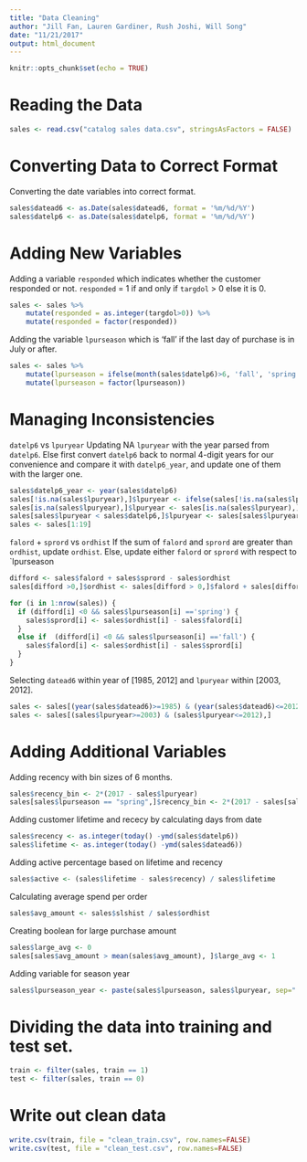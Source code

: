 ```yaml
---
title: "Data Cleaning"
author: "Jill Fan, Lauren Gardiner, Rush Joshi, Will Song"
date: "11/21/2017"
output: html_document
---
```


```r
knitr::opts_chunk$set(echo = TRUE)
```

# Reading the Data

```r
sales <- read.csv("catalog sales data.csv", stringsAsFactors = FALSE)
```

# Converting Data to Correct Format
Converting the date variables into correct format.
```r
sales$datead6 <- as.Date(sales$datead6, format = '%m/%d/%Y')
sales$datelp6 <- as.Date(sales$datelp6, format = '%m/%d/%Y')
```

# Adding New Variables
Adding a variable `responded` which indicates whether the customer responded or not. `responded` = 1 if and only if `targdol` > 0 else it is 0.
```r
sales <- sales %>%
    mutate(responded = as.integer(targdol>0)) %>%
    mutate(responded = factor(responded))
```

Adding the variable `lpurseason` which is 'fall' if the last day of purchase is in July or after.
```r
sales <- sales %>%
    mutate(lpurseason = ifelse(month(sales$datelp6)>6, 'fall', 'spring')) %>%
    mutate(lpurseason = factor(lpurseason)) 
```

# Managing Inconsistencies
`datelp6` vs `lpuryear`
Updating NA `lpuryear` with the year parsed from `datelp6`. Else first convert `datelp6` back to normal 4-digit years for our convenience and compare it with `datelp6_year`, and update one of them with the larger one.
```r
sales$datelp6_year <- year(sales$datelp6)
sales[!is.na(sales$lpuryear),]$lpuryear <- ifelse(sales[!is.na(sales$lpuryear),]$lpuryear<3,as.integer(paste0('201',as.character(sales[!is.na(sales$lpuryear),]$lpuryear))),as.integer(paste0('200',as.character(sales[!is.na(sales$lpuryear),]$lpuryear))))
sales[is.na(sales$lpuryear),]$lpuryear <- sales[is.na(sales$lpuryear),]$datelp6_year
sales[sales$lpuryear < sales$datelp6,]$lpuryear <- sales[sales$lpuryear < sales$datelp6,]$datelp6_year
sales <- sales[1:19]
```

`falord` + `sprord` vs `ordhist`
If the sum of `falord` and `sprord` are greater than `ordhist`, update `ordhist`. Else, update either `falord` or `sprord` with respect to `lpurseason
```r
difford <- sales$falord + sales$sprord - sales$ordhist
sales[difford >0,]$ordhist <- sales[difford > 0,]$falord + sales[difford > 0,]$sprord

for (i in 1:nrow(sales)) {
  if (difford[i] <0 && sales$lpurseason[i] =='spring') {
    sales$sprord[i] <- sales$ordhist[i] - sales$falord[i]
  }
  else if  (difford[i] <0 && sales$lpurseason[i] =='fall') {
    sales$falord[i] <- sales$ordhist[i] - sales$sprord[i]
  }
}
```

Selecting `datead6` within year of [1985, 2012] and `lpuryear` within [2003, 2012].
```r
sales <- sales[(year(sales$datead6)>=1985) & (year(sales$datead6)<=2012),]
sales <- sales[(sales$lpuryear>=2003) & (sales$lpuryear<=2012),]
```

# Adding Additional Variables
Adding recency with bin sizes of 6 months.
```r
sales$recency_bin <- 2*(2017 - sales$lpuryear)
sales[sales$lpurseason == "spring",]$recency_bin <- 2*(2017 - sales[sales$lpurseason == "spring",]$lpuryear) + 1
```

Adding customer lifetime and rececy by calculating days from date
```r
sales$recency <- as.integer(today() -ymd(sales$datelp6))
sales$lifetime <- as.integer(today() -ymd(sales$datead6))
```

Adding active percentage based on lifetime and recency
```r
sales$active <- (sales$lifetime - sales$recency) / sales$lifetime
```

Calculating average spend per order
```r
sales$avg_amount <- sales$slshist / sales$ordhist
```

Creating boolean for large purchase amount
```r
sales$large_avg <- 0
sales[sales$avg_amount > mean(sales$avg_amount), ]$large_avg <- 1
```

Adding variable for season year
```r
sales$lpurseason_year <- paste(sales$lpurseason, sales$lpuryear, sep=" ")
```

# Dividing the data into training and test set.
```r
train <- filter(sales, train == 1)
test <- filter(sales, train == 0)
```

# Write out clean data

```r
write.csv(train, file = "clean_train.csv", row.names=FALSE)
write.csv(test, file = "clean_test.csv", row.names=FALSE)
```

